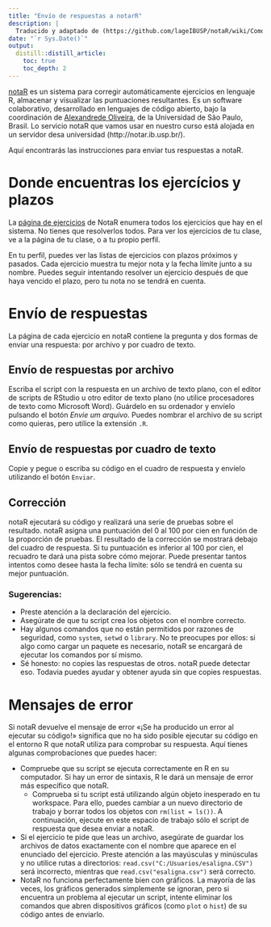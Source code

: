 ```yaml
---
title: "Envío de respuestas a notarR"
description: |
  Traducido y adaptado de (https://github.com/lageIBUSP/notaR/wiki/Como-submeter-respostas)
date: "`r Sys.Date()`"
output:
  distill::distill_article:
    toc: true
    toc_depth: 2
---
```


[notaR](https://github.com/lageIBUSP/notaR) es un sistema para corregir automáticamente ejercicios en lenguaje R, almacenar y visualizar las puntuaciones resultantes. Es un software colaborativo, desarrollado en lenguajes de código abierto, bajo la coordinación de [Alexandrede Oliveira](http://labtrop.ib.usp.br/), de la Universidad de São Paulo, Brasil. Lo servicio notaR que vamos usar en nuestro curso está alojada en un servidor desa universidad (http://notar.ib.usp.br/). 

Aquí encontrarás las instrucciones para enviar tus respuestas a notaR.

# Donde encuentras los ejercícios y plazos

La [página de ejercicios](http://notar.ib.usp.br/exercicio) de NotaR enumera todos los ejercicios que hay en el sistema. No tienes que resolverlos todos. Para ver los ejercicios de tu clase, ve a la página de tu clase, o a tu propio perfil. 

En tu perfil, puedes ver las listas de ejercicios con plazos próximos y pasados. Cada ejercicio muestra tu mejor nota y la fecha límite junto a su nombre. Puedes seguir intentando resolver un ejercicio después de que haya vencido el plazo, pero tu nota no se tendrá en cuenta.

# Envío de respuestas 

La página de cada ejercicio en notaR contiene la pregunta y dos formas de enviar una respuesta: por archivo y por cuadro de texto.

## Envío de respuestas por archivo

Escriba el script con la respuesta en un archivo de texto plano, con el editor de scripts de RStudio u otro editor de texto plano (no utilice procesadores de texto como Microsoft Word).  Guárdelo en su ordenador y envíelo pulsando el botón *Envie um arquivo*.  Puedes nombrar el  archivo de su script como quieras, pero utilice la extensión `.R`.

## Envío de respuestas por cuadro de texto

Copie y pegue o escriba su código en el cuadro de respuesta y envíelo utilizando el botón `Enviar`.

## Corrección

notaR ejecutará su código y realizará una serie de pruebas sobre el resultado. notaR asigna una puntuación del 0 al 100 por cien en función de la proporción de pruebas. El resultado de la corrección se mostrará debajo del cuadro de respuesta. Si tu puntuación es inferior al 100 por cien, el recuadro te dará una pista sobre cómo mejorar. Puede presentar tantos intentos como desee hasta la fecha límite: sólo se tendrá en cuenta su mejor puntuación.

### Sugerencias:

  * Preste atención a la declaración del ejercício.
  * Asegúrate de que tu script crea los objetos con el nombre correcto.
  * Hay algunos comandos que no están permitidos por razones de seguridad, como `system`, `setwd` o `library`. No te preocupes por ellos: si algo como cargar un paquete  es necesario, notaR se encargará de ejecutar los comandos por sí mismo.
  * Sé honesto: no copies las respuestas de otros. notaR puede detectar eso. Todavia puedes ayudar y obtener ayuda sin que copies respuestas.
  
# Mensajes de error 

Si notaR devuelve el mensaje de error «¡Se ha producido un error al ejecutar su código!» significa que no ha sido posible ejecutar su código en el entorno R que notaR utiliza para comprobar su respuesta. Aquí tienes algunas comprobaciones que puedes hacer:

  * Compruebe que su script se ejecuta correctamente en R en su computador. Si hay un error de sintaxis, R le dará un mensaje de error más específico que notaR.
    * Comprueba si tu script está utilizando algún objeto inesperado en tu workspace.  Para ello, puedes cambiar a un nuevo directorio de trabajo y borrar todos los objetos con `rm(list = ls())`. A continuación, ejecute en este espacio de trabajo sólo el script de respuesta que desea enviar a notaR.
  * Si el ejercicio te pide que leas un archivo, asegúrate de guardar los archivos de datos exactamente con el nombre que aparece en el enunciado del ejercicio. Preste atención a las mayúsculas y minúsculas y no utilice rutas a directorios: `read.csv("C:/Usuarios/esaligna.CSV")` será incorrecto, mientras que `read.csv("esaligna.csv")` será correcto.
  * NotaR no funciona perfectamente bien con gráficos. La mayoría de las veces, los gráficos generados simplemente se ignoran, pero si encuentra un problema al ejecutar un script, intente eliminar los comandos que abren dispositivos gráficos (como `plot` o `hist`) de su código antes de enviarlo.
